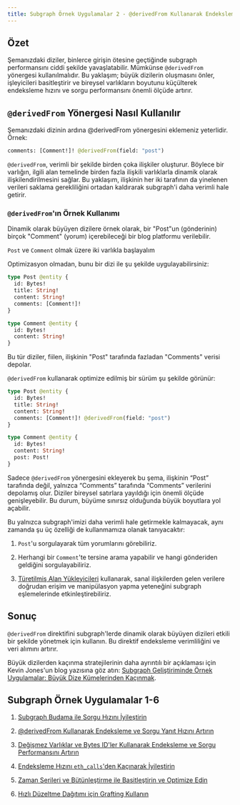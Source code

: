 ```yaml
---
title: Subgraph Örnek Uygulamalar 2 - @derivedFrom Kullanarak Endeksleme ve Sorgu Performansını İyileştirin
---
```


## Özet

Şemanızdaki diziler, binlerce girişin ötesine geçtiğinde subgraph performansını ciddi şekilde yavaşlatabilir. Mümkünse `@derivedFrom` yönergesi kullanılmalıdır. Bu yaklaşım; büyük dizilerin oluşmasını önler, işleyicileri basitleştirir ve bireysel varlıkların boyutunu küçülterek endeksleme hızını ve sorgu performansını önemli ölçüde artırır.

## `@derivedFrom` Yönergesi Nasıl Kullanılır

Şemanızdaki dizinin ardına @derivedFrom yönergesini eklemeniz yeterlidir. Örnek:

```graphql
comments: [Comment!]! @derivedFrom(field: "post")
```

`@derivedFrom`, verimli bir şekilde birden çoka ilişkiler oluşturur. Böylece bir varlığın, ilgili alan temelinde birden fazla ilişkili varlıklarla dinamik olarak ilişkilendirilmesini sağlar. Bu yaklaşım, ilişkinin her iki tarafının da yinelenen verileri saklama gerekliliğini ortadan kaldırarak subgraph'i daha verimli hale getirir.

### `@derivedFrom`'ın Örnek Kullanımı

Dinamik olarak büyüyen dizilere örnek olarak, bir "Post"un (gönderinin) birçok "Comment" (yorum) içerebileceği bir blog platformu verilebilir.

`Post` ve `Comment` olmak üzere iki varlıkla başlayalım

Optimizasyon olmadan, bunu bir dizi ile şu şekilde uygulayabilirsiniz:

```graphql
type Post @entity {
  id: Bytes!
  title: String!
  content: String!
  comments: [Comment!]!
}

type Comment @entity {
  id: Bytes!
  content: String!
}
```

Bu tür diziler, fiilen, ilişkinin "Post" tarafında fazladan "Comments" verisi depolar.

`@derivedFrom` kullanarak optimize edilmiş bir sürüm şu şekilde görünür:

```graphql
type Post @entity {
  id: Bytes!
  title: String!
  content: String!
  comments: [Comment!]! @derivedFrom(field: "post")
}

type Comment @entity {
  id: Bytes!
  content: String!
  post: Post!
}
```

Sadece `@derivedFrom` yönergesini ekleyerek bu şema, ilişkinin “Post” tarafında değil, yalnızca “Comments” tarafında “Comments” verilerini depolamış olur. Diziler bireysel satırlara yayıldığı için önemli ölçüde genişleyebilir. Bu durum, büyüme sınırsız olduğunda büyük boyutlara yol açabilir.

Bu yalnızca subgraph'imizi daha verimli hale getirmekle kalmayacak, aynı zamanda şu üç özelliği de kullanmamıza olanak tanıyacaktır:

1. `Post`'u sorgulayarak tüm yorumlarını görebiliriz.

2. Herhangi bir `Comment`'te tersine arama yapabilir ve hangi gönderiden geldiğini sorgulayabiliriz.

3. [Türetilmiş Alan Yükleyicileri](/subgraphs/developing/creating/graph-ts/api/#looking-up-derived-entities) kullanarak, sanal ilişkilerden gelen verilere doğrudan erişim ve manipülasyon yapma yeteneğini subgraph eşlemelerinde etkinleştirebiliriz.

## Sonuç

`@derivedFrom` direktifini subgraph'lerde dinamik olarak büyüyen dizileri etkili bir şekilde yönetmek için kullanın. Bu direktif endeksleme verimliliğini ve veri alımını artırır.

Büyük dizilerden kaçınma stratejilerinin daha ayrıntılı bir açıklaması için Kevin Jones'un blog yazısına göz atın: [Subgraph Geliştiriminde Örnek Uygulamalar: Büyük Dize Kümelerinden Kaçınmak](https://thegraph.com/blog/improve-subgraph-performance-avoiding-large-arrays/).

## Subgraph Örnek Uygulamalar 1-6

1. [Subgraph Budama ile Sorgu Hızını İyileştirin](/subgraphs/cookbook/pruning/)

2. [@derivedFrom Kullanarak Endeksleme ve Sorgu Yanıt Hızını Artırın](/subgraphs/cookbook/derivedfrom/)

3. [Değişmez Varlıklar ve Bytes ID'ler Kullanarak Endeksleme ve Sorgu Performansını Artırın](/subgraphs/cookbook/immutable-entities-bytes-as-ids/)

4. [Endeksleme Hızını `eth_calls`'den Kaçınarak İyileştirin](/subgraphs/cookbook/avoid-eth-calls/)

5. [Zaman Serileri ve Bütünleştirme ile Basitleştirin ve Optimize Edin](/subgraphs/cookbook/timeseries/)

6. [Hızlı Düzeltme Dağıtımı için Grafting Kullanın](/subgraphs/cookbook/grafting-hotfix/)
